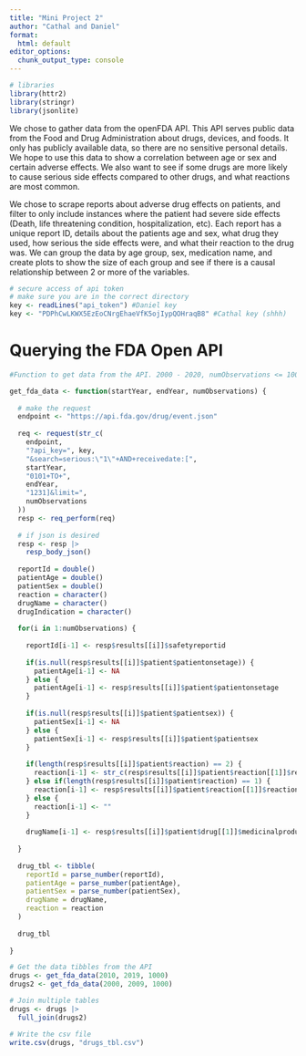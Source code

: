 ```yaml
---
title: "Mini Project 2"
author: "Cathal and Daniel"
format:
  html: default
editor_options: 
  chunk_output_type: console
---
```



```r
# libraries
library(httr2)
library(stringr)
library(jsonlite)
```


We chose to gather data from the openFDA API. This API serves public data from the Food and Drug Administration about drugs, devices, and foods. It only has publicly available data, so there are no sensitive personal details. We hope to use this data to show a correlation between age or sex and certain adverse effects. We also want to see if some drugs are more likely to cause serious side effects compared to other drugs, and what reactions are most common.

We chose to scrape reports about adverse drug effects on patients, and filter to only include instances where the patient had severe side effects (Death, life threatening condition, hospitalization, etc). Each report has a unique report ID, details about the patients age and sex, what drug they used, how serious the side effects were, and what their reaction to the drug was. We can group the data by age group, sex, medication name, and create plots to show the size of each group and see if there is a causal relationship between 2 or more of the variables. 


```r
# secure access of api token
# make sure you are in the correct directory
key <- readLines("api_token") #Daniel key
key <- "PDPhCwLKWX5EzEoCNrgEhaeVfK5ojIypQOHraqB8" #Cathal key (shhh)
```


# Querying the FDA Open API
```r

#Function to get data from the API. 2000 - 2020, numObservations <= 1000

get_fda_data <- function(startYear, endYear, numObservations) {
  
  # make the request
  endpoint <- "https://api.fda.gov/drug/event.json"
  
  req <- request(str_c(
    endpoint,  
    "?api_key=", key, 
    "&search=serious:\"1\"+AND+receivedate:[", 
    startYear, 
    "0101+TO+", 
    endYear, 
    "1231]&limit=",
    numObservations
  ))
  resp <- req_perform(req)
  
  # if json is desired
  resp <- resp |>
    resp_body_json()
  
  reportId = double()
  patientAge = double()
  patientSex = double()
  reaction = character()
  drugName = character()
  drugIndication = character()
  
  for(i in 1:numObservations) {
    
    reportId[i-1] <- resp$results[[i]]$safetyreportid
    
    if(is.null(resp$results[[i]]$patient$patientonsetage)) {
      patientAge[i-1] <- NA 
    } else {
      patientAge[i-1] <- resp$results[[i]]$patient$patientonsetage
    }
    
    if(is.null(resp$results[[i]]$patient$patientsex)) {
      patientSex[i-1] <- NA
    } else {
      patientSex[i-1] <- resp$results[[i]]$patient$patientsex
    }
    
    if(length(resp$results[[i]]$patient$reaction) == 2) {
      reaction[i-1] <- str_c(resp$results[[i]]$patient$reaction[[1]]$reactionmeddrapt, ", ", resp$results[[i]]$patient$reaction[[2]]$reactionmeddrapt)
    } else if(length(resp$results[[i]]$patient$reaction) == 1) {
      reaction[i-1] <- resp$results[[i]]$patient$reaction[[1]]$reactionmeddrapt
    } else {
      reaction[i-1] <- ""
    }
    
    drugName[i-1] <- resp$results[[i]]$patient$drug[[1]]$medicinalproduct
    
  }
  
  drug_tbl <- tibble(
    reportId = parse_number(reportId),
    patientAge = parse_number(patientAge),
    patientSex = parse_number(patientSex),
    drugName = drugName,
    reaction = reaction
  )
  
  drug_tbl
  
}

# Get the data tibbles from the API
drugs <- get_fda_data(2010, 2019, 1000)
drugs2 <- get_fda_data(2000, 2009, 1000)

# Join multiple tables
drugs <- drugs |> 
  full_join(drugs2)

# Write the csv file
write.csv(drugs, "drugs_tbl.csv")

```

